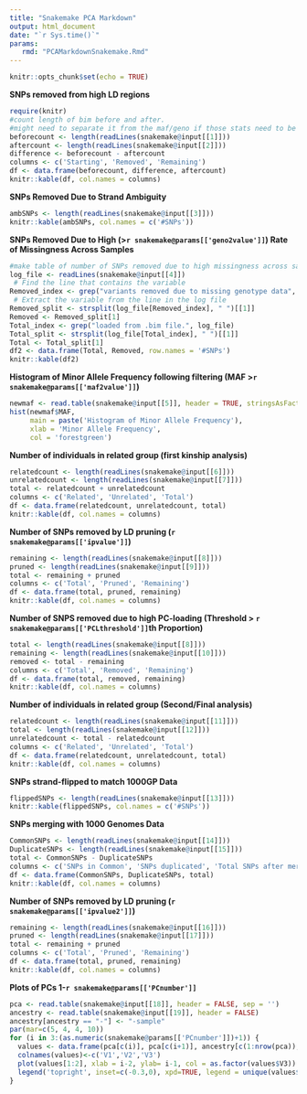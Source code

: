 ```yaml
---
title: "Snakemake PCA Markdown"
output: html_document
date: "`r Sys.time()`"
params:
   rmd: "PCAMarkdownSnakemake.Rmd"
---
```


```r
knitr::opts_chunk$set(echo = TRUE)
```

**SNPs removed from high LD regions**
```r
require(knitr)
#count length of bim before and after.
#might need to separate it from the maf/geno if those stats need to be observed separately
beforecount <- length(readLines(snakemake@input[[1]]))
aftercount <- length(readLines(snakemake@input[[2]]))
difference <- beforecount - aftercount
columns <- c('Starting', 'Removed', 'Remaining')
df <- data.frame(beforecount, difference, aftercount)
knitr::kable(df, col.names = columns)
```

**SNPs Removed Due to Strand Ambiguity**
```r
ambSNPs <- length(readLines(snakemake@input[[3]]))
knitr::kable(ambSNPs, col.names = c('#SNPs'))
```

**SNPs Removed Due to High (>`r snakemake@params[['geno2value']]`) Rate of Missingness Across Samples**
```r
#make table of number of SNPs removed due to high missingness across samples
log_file <- readLines(snakemake@input[[4]]) 
 # Find the line that contains the variable 
Removed_index <- grep("variants removed due to missing genotype data", log_file) 
 # Extract the variable from the line in the log file 
Removed_split <- strsplit(log_file[Removed_index], " ")[[1]]
Removed <- Removed_split[1]
Total_index <- grep("loaded from .bim file.", log_file) 
Total_split <- strsplit(log_file[Total_index], " ")[[1]]
Total <- Total_split[1]
df2 <- data.frame(Total, Removed, row.names = '#SNPs')
knitr::kable(df2)
```

**Histogram of Minor Allele Frequency following filtering (MAF >`r snakemake@params[['maf2value']]`)**
```r
newmaf <- read.table(snakemake@input[[5]], header = TRUE, stringsAsFactors=FALSE)
hist(newmaf$MAF,
     main = paste('Histogram of Minor Allele Frequency'),
     xlab = 'Minor Allele Frequency',
     col = 'forestgreen')
```

**Number of individuals in related group (first kinship analysis)**
```r
relatedcount <- length(readLines(snakemake@input[[6]]))
unrelatedcount <- length(readLines(snakemake@input[[7]]))
total <- relatedcount + unrelatedcount
columns <- c('Related', 'Unrelated', 'Total')
df <- data.frame(relatedcount, unrelatedcount, total)
knitr::kable(df, col.names = columns)
```

**Number of SNPs removed by LD pruning (`r snakemake@params[['ipvalue']]`)**
```r
remaining <- length(readLines(snakemake@input[[8]]))
pruned <- length(readLines(snakemake@input[[9]]))
total <- remaining + pruned
columns <- c('Total', 'Pruned', 'Remaining')
df <- data.frame(total, pruned, remaining)
knitr::kable(df, col.names = columns)
```

**Number of SNPS removed due to high PC-loading (Threshold > `r snakemake@params[['PCLthreshold']]`th Proportion)**
```r
total <- length(readLines(snakemake@input[[8]]))
remaining <- length(readLines(snakemake@input[[10]]))
removed <- total - remaining
columns <- c('Total', 'Removed', 'Remaining')
df <- data.frame(total, removed, remaining)
knitr::kable(df, col.names = columns)
```

**Number of individuals in related group (Second/Final analysis)**
```r
relatedcount <- length(readLines(snakemake@input[[11]]))
total <- length(readLines(snakemake@input[[12]]))
unrelatedcount <- total - relatedcount
columns <- c('Related', 'Unrelated', 'Total')
df <- data.frame(relatedcount, unrelatedcount, total)
knitr::kable(df, col.names = columns)
```

**SNPs strand-flipped to match 1000GP Data**
```r
flippedSNPs <- length(readLines(snakemake@input[[13]]))
knitr::kable(flippedSNPs, col.names = c('#SNPs'))
```

**SNPs merging with 1000 Genomes Data**
```r
CommonSNPs <- length(readLines(snakemake@input[[14]]))
DuplicateSNPs <- length(readLines(snakemake@input[[15]]))
total <- CommonSNPs - DuplicateSNPs
columns <- c('SNPs in Common', 'SNPs duplicated', 'Total SNPs after merge')
df <- data.frame(CommonSNPs, DuplicateSNPs, total)
knitr::kable(df, col.names = columns)
```

**Number of SNPs removed by LD pruning (`r snakemake@params[['ipvalue2']]`)**
```r
remaining <- length(readLines(snakemake@input[[16]]))
pruned <- length(readLines(snakemake@input[[17]]))
total <- remaining + pruned
columns <- c('Total', 'Pruned', 'Remaining')
df <- data.frame(total, pruned, remaining)
knitr::kable(df, col.names = columns)
```

**Plots of PCs 1-`r snakemake@params[['PCnumber']]`**

```r
pca <- read.table(snakemake@input[[18]], header = FALSE, sep = '')
ancestry <- read.table(snakemake@input[[19]], header = FALSE)
ancestry[ancestry == "-"] <- "-sample"
par(mar=c(5, 4, 4, 10))
for (i in 3:(as.numeric(snakemake@params[['PCnumber']])+1)) {
  values <- data.frame(pca[c(i)], pca[c(i+1)], ancestry[c(1:nrow(pca)),])
  colnames(values)<-c('V1','V2','V3')
  plot(values[1:2], xlab = i-2, ylab= i-1, col = as.factor(values$V3))
  legend('topright', inset=c(-0.3,0), xpd=TRUE, legend = unique(values$V3), fill = as.factor(unique(values$V3)))
}
```